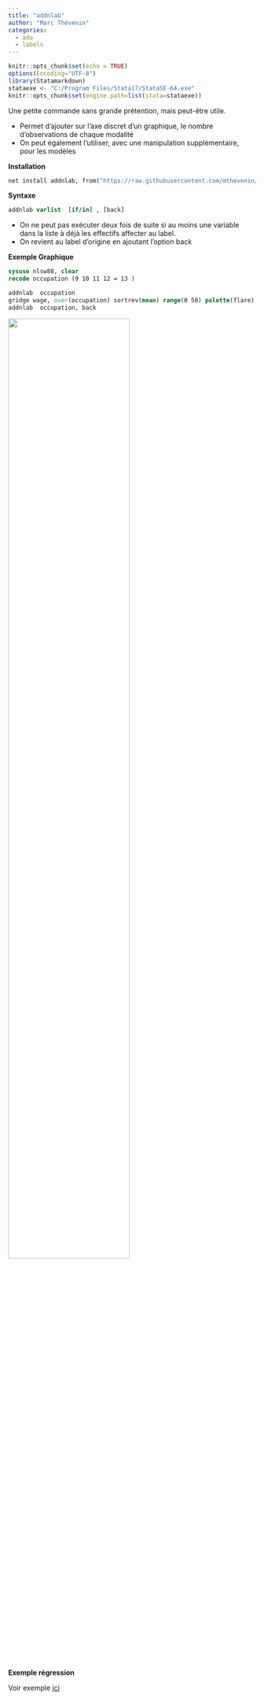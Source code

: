 ```yaml
---
title: "addnlab"
author: "Marc Thévenin"
categories:
  - ado
  - labels
---
```


```r
knitr::opts_chunk$set(echo = TRUE)
options(Encoding="UTF-8")
library(Statamarkdown)
stataexe <- "C:/Program Files/Stata17/StataSE-64.exe"
knitr::opts_chunk$set(engine.path=list(stata=stataexe))
```


Une petite commande sans grande prétention, mais peut-être utile.

* Permet d'ajouter sur l'axe discret d'un graphique, le nombre d'observations de chaque modalité
* On peut également l'utiliser, avec une manipulation supplémentaire, pour les modèles

**Installation**

```stata
net install addnlab, from("https://raw.githubusercontent.com/mthevenin/stata_graphiques/master/ressources/addnlab/") replace
```

**Syntaxe**

```stata
addnlab varlist  [if/in] , [back]
```

* On ne peut pas exécuter deux fois de suite si au moins une variable dans la liste à déjà les effectifs affecter au label.
* On revient au label d'origine en ajoutant l'option back

**Exemple Graphique**

```stata
sysuse nlsw88, clear
recode occupation (9 10 11 12 = 13 )

addnlab  occupation 
gridge wage, over(occupation) sortrev(mean) range(0 50) palette(flare) bw(.5)
addnlab  occupation, back
```

![](g1.png){width=70%}



**Exemple régression**

Voir exemple [ici](https://github.com/mthevenin/stata_graphiques/blob/main/ressources/addnlab/readme.md)



